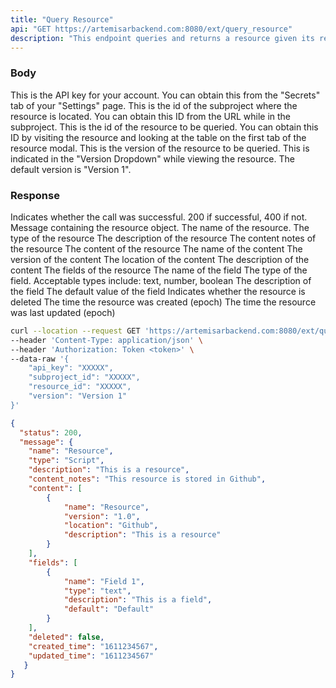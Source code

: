 ```yaml
---
title: "Query Resource"
api: "GET https://artemisarbackend.com:8080/ext/query_resource"
description: "This endpoint queries and returns a resource given its resource id."
---
```


### Body

<ParamField body="api_key" type="string" required>
  This is the API key for your account. You can obtain this from the "Secrets" tab of your "Settings" page.
</ParamField>

<ParamField body="subproject_id" type="string" required>
  This is the id of the subproject where the resource is located. You can obtain this ID from the URL while in the subproject.
</ParamField>

<ParamField body="resource_id" type="string" required>
This is the id of the resource to be queried. You can obtain this ID by visiting the resource and looking at the table on the first tab of the resource modal.
</ParamField>

<ParamField body="version" type="string" required>
  This is the version of the resource to be queried. This is indicated in the "Version Dropdown" while viewing the resource. The default version is "Version 1".
</ParamField>

### Response

<ResponseField name="status" type="number">
  Indicates whether the call was successful. 200 if successful, 400 if not.
</ResponseField>

<ResponseField name="message" type="object">
  Message containing the resource object.
  <Expandable title="Resource Object Structure">
    <ResponseField name="name" type="string">
      The name of the resource.
    </ResponseField>
    <ResponseField name="type" type="string">
        The type of the resource
    </ResponseField>
     <ResponseField name="description" type="string">
        The description of the resource
    </ResponseField>
     <ResponseField name="content_notes" type="string">
        The content notes of the resource
    </ResponseField>
    <ResponseField name="content" type="[Content]">
        The content of the resource
         <Expandable title="Content Structure">
            <ResponseField name="name" type="string" required>
            The name of the content
            </ResponseField>
            <ResponseField name="version" type="string" optional>
                The version of the content
            </ResponseField>
            <ResponseField name="location" type="string" optional>
                The location of the content
            </ResponseField>
            <ResponseField name="description" type="string" optional>
                The description of the content
            </ResponseField>
        </Expandable>
    </ResponseField>
    <ResponseField name="fields" type="[Field]">
        The fields of the resource
        <Expandable title="Field Structure">
            <ResponseField name="name" type="string" required>
            The name of the field
            </ResponseField>
            <ResponseField name="type" type="string" required>
                The type of the field. Acceptable types include: text, number, boolean
            </ResponseField>
            <ResponseField name="description" type="string" optional default="">
                The description of the field
            </ResponseField>
            <ResponseField name="default" type="type" optional default="">
                The default value of the field
            </ResponseField>
        </Expandable>
    </ResponseField>
    <ResponseField name="deleted" type="boolean">
        Indicates whether the resource is deleted
    </ResponseField>
    <ResponseField name="created_time" type="string">
        The time the resource was created (epoch)
    </ResponseField>
    <ResponseField name="updated_time" type="string">
        The time the resource was last updated (epoch)
    </ResponseField>
    </Expandable>
</ResponseField>

<RequestExample>

```bash Example Request
curl --location --request GET 'https://artemisarbackend.com:8080/ext/query_resource' \
--header 'Content-Type: application/json' \
--header 'Authorization: Token <token>' \
--data-raw '{
    "api_key": "XXXXX",
    "subproject_id": "XXXXX",
    "resource_id": "XXXXX",
    "version": "Version 1"
}'
```

</RequestExample>

<ResponseExample>

```json Response
{
  "status": 200,
  "message": {
    "name": "Resource",
    "type": "Script",
    "description": "This is a resource",
    "content_notes": "This resource is stored in Github",
    "content": [
        {
            "name": "Resource",
            "version": "1.0",
            "location": "Github",
            "description": "This is a resource"
        }
    ],
    "fields": [
        {
            "name": "Field 1",
            "type": "text",
            "description": "This is a field",
            "default": "Default"
        }
    ],
    "deleted": false,
    "created_time": "1611234567",
    "updated_time": "1611234567"
   }
}
```

</ResponseExample>